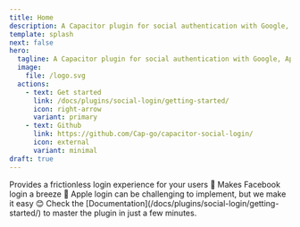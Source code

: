 ```yaml
---
title: Home
description: A Capacitor plugin for social authentication with Google, Apple, and Facebook.
template: splash
next: false
hero:
  tagline: A Capacitor plugin for social authentication with Google, Apple, and Facebook, making user login seamless and secure.
  image:
    file: /logo.svg
  actions:
    - text: Get started
      link: /docs/plugins/social-login/getting-started/
      icon: right-arrow
      variant: primary
    - text: Github
      link: https://github.com/Cap-go/capacitor-social-login/
      icon: external
      variant: minimal
draft: true
---
```



<CardGrid stagger>
  <Card title="Google login" icon="rocket">
    Provides a frictionless login experience for your users 🚀
  </Card>
  <Card title="Facebook login" icon="pencil">
    Makes Facebook login a breeze 💨
  </Card>
  <Card title="Apple login" icon="setting">
    Apple login can be challenging to implement, but we make it easy 😊
  </Card>
  <Card title="Comprehensive Documentation" icon="open-book">
    Check the [Documentation](/docs/plugins/social-login/getting-started/) to master the plugin in just a few minutes.
  </Card>
</CardGrid>

